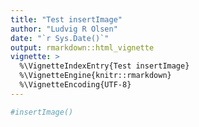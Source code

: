 ```yaml
---
title: "Test insertImage"
author: "Ludvig R Olsen"
date: "`r Sys.Date()`"
output: rmarkdown::html_vignette
vignette: >
  %\VignetteIndexEntry{Test insertImage}
  %\VignetteEngine{knitr::rmarkdown}
  %\VignetteEncoding{UTF-8}
---
```


```r


#insertImage()


```
 
 
<!-- ![heeej](/Users/ludvigolsen/Dropbox/R development/insertImage/img/20160813_044720.jpg) -->

<!-- ![hej](20160813_044720.jpg)  -->
<!-- ![heej](/Users/ludvigolsen/Dropbox/R development/LRO.utilities/20160813_044720.jpg) -->
<!-- ![Heej](../img/20160813_044720.jpg) -->
